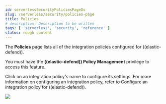 ```yaml
---
id: serverlessSecurityPoliciesPageOv
slug: /serverless/security/policies-page
title: Policies
# description: Description to be written
tags: [ 'serverless', 'security', 'reference' ]
status: rough content
---
```



<RoughContent />

<div id="policies-page-ov"></div>

The **Policies** page lists all of the integration policies configured for ((elastic-defend)). 

<DocCallOut title="Requirements">

You must have the **((elastic-defend)) Policy Management** <DocLink id="serverlessSecurityEndpointManagementReq">privilege</DocLink> to access this feature.

</DocCallOut>

Click on an integration policy's name to configure its settings. For more information on configuring an integration policy, refer to <DocLink id="serverlessSecurityConfigureEndpointIntegrationPolicy">Configure an integration policy for ((elastic-defend))</DocLink>.

![](../images/policies-page-ov/-management-admin-policy-list.png)
